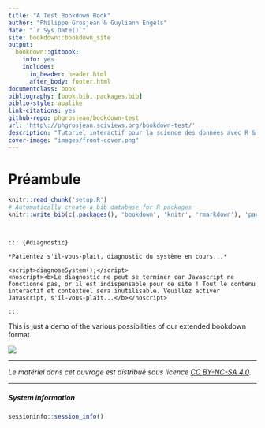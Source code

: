 ```yaml
--- 
title: "A Test Bookdown Book"
author: "Philippe Grosjean & Guyliann Engels"
date: "`r Sys.Date()`"
site: bookdown::bookdown_site
output:
  bookdown::gitbook:
    info: yes
    includes:
      in_header: header.html
      after_body: footer.html
documentclass: book
bibliography: [book.bib, packages.bib]
biblio-style: apalike
link-citations: yes
github-repo: phgrosjean/bookdown-test
url: 'http\://phgrosjean.sciviews.org/bookdown-test/'
description: "Tutoriel interactif pour la science des données avec R & SciViews-R."
cover-image: "images/front-cover.png"
---
```


# Préambule {-}

```r
knitr::read_chunk('setup.R')
# Automatically create a bib database for R packages
knitr::write_bib(c(.packages(), 'bookdown', 'knitr', 'rmarkdown'), 'packages.bib')
```

```r
```

```r
```

```block2

::: {#diagnostic}

*Patientez s'il-vous-plait, diagnostic du système en cours...*

<script>diagnoseSystem();</script>
<noscript><b>Le diagnostic ne peut se terminer car Javascript ne fonctionne pas, or il est indispensable pour ce site ! Tout le contenu interactif et contextuel sera inutilisable. Veuillez activer Javascript, s'il-vous-plait...</b></noscript>

:::

```

This is just a demo of the various possibilities of our extended bookdown format.

![](images/front-cover.png)

----

_Le matériel dans cet ouvrage est distribué sous licence [CC BY-NC-SA 4.0](https://creativecommons.org/licenses/by-nc-sa/4.0/deed.fr)._

----

##### System information {-}

```r
sessioninfo::session_info()
```
